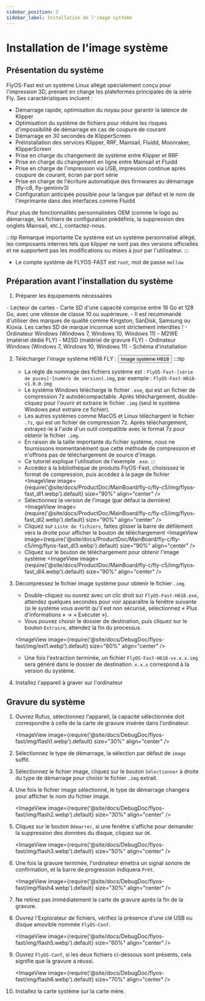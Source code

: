 ```yaml
---
sidebar_position: 2
sidebar_label: Installation de l'image système
---
```



# Installation de l'image système

## Présentation du système
FlyOS-Fast est un système Linux allégé spécialement conçu pour l'impression 3D, prenant en charge les plateformes principales de la série Fly. Ses caractéristiques incluent :

- Démarrage rapide, optimisation du noyau pour garantir la latence de Klipper
- Optimisation du système de fichiers pour réduire les risques d'impossibilité de démarrage en cas de coupure de courant
- Démarrage en 30 secondes de KlipperScreen
- Préinstallation des services Klipper, RRF, Mainsail, Fluidd, Moonraker, KlipperScreen
- Prise en charge du changement de système entre Klipper et RRF
- Prise en charge du changement en ligne entre Mainsail et Fluidd
- Prise en charge de l'impression via USB, impression continue après coupure de courant, écran par port série
- Prise en charge de l'écriture automatique des firmwares au démarrage (fly-c8, fly-geminiv3)
- Configuration anticipée possible pour la langue par défaut et le nom de l'imprimante dans des interfaces comme Fluidd

Pour plus de fonctionnalités personnalisées OEM (comme le logo au démarrage, les fichiers de configuration prédéfinis, la suppression des onglets Mainsail, etc.), contactez-nous.

:::tip Remarque importante
Ce système est un système personnalisé allégé, les composants internes tels que klipper ne sont pas des versions officielles et ne supportent pas les modifications ou mises à jour par l'utilisateur.
:::

- Le compte système de FLYOS-FAST est `root`, mot de passe `mellow`


## Préparation avant l'installation du système

1. Préparer les équipements nécessaires

<Tabs>
    <TabItem value="usb" label="Si vous utilisez une carte SD pour démarrer le système, préparez les équipements suivants" default>
        - Lecteur de cartes
        - Carte SD d'une capacité comprise entre 16 Go et 128 Go, avec une vitesse de classe 10 ou supérieure.
        - Il est recommandé d'utiliser des marques de qualité comme Kingston, SanDisk, Samsung ou Kioxia. Les cartes SD de marque inconnue sont strictement interdites !
        - Ordinateur Windows (Windows 7, Windows 10, Windows 11)
    </TabItem>
    <TabItem value="can" label="Si vous utilisez M2WE pour démarrer le système, préparez les équipements suivants">
        - M2WE (matériel dédié FLY)
        - M2SD (matériel de gravure FLY)
        - Ordinateur Windows (Windows 7, Windows 10, Windows 11)
        - Schéma d'installation
            <ImageView image={require('@site/docs/General/fly-os/img/m2sd/m2sd-1.webp').default} size="90%" align="center" />
    </TabItem>
</Tabs>

2. Télécharger l'image système H618 FLY : <Button variant="contained" disableElevation component="a" rel="noopener noreferrer" href="https://g-ofpa1390.coding.net/public-artifacts/3D-Printers/flyos-fast/packages">Image système H618</Button>
    :::tip
    - La règle de nommage des fichiers système est : `FlyOS-Fast-[série de puces]-[numéro de version].img`, par exemple : `FlyOS-Fast-H618-v1.0.0.img`
    - Le système Windows télécharge le fichier `.exe`, qui est un fichier de compression 7z autodécompactable. Après téléchargement, double-cliquez pour l'ouvrir et extraire le fichier `.img` (seul le système Windows peut extraire ce fichier).
    - Les autres systèmes comme MacOS et Linux téléchargent le fichier `.7z`, qui est un fichier de compression 7z. Après téléchargement, extrayez-le à l'aide d'un outil compatible avec le format 7z pour obtenir le fichier `.img`.
    - En raison de la taille importante du fichier système, nous ne fournissons momentanément que cette méthode de compression et n'offrons pas de téléchargement de source d'image.
    - Ce tutoriel explique l'utilisation de l'exemple `.exe`.
    :::
    - Accédez à la bibliothèque de produits FlyOS-Fast, choisissez le format de compression, puis accédez à la page de fichier
    <ImageView image={require('@site/docs/ProductDoc/MainBoard/fly-c/fly-c5/img/flyos-fast_dl1.webp').default} size="90%" align="center" />
    - Sélectionnez la version de l'image (par défaut la dernière)
    <ImageView image={require('@site/docs/ProductDoc/MainBoard/fly-c/fly-c5/img/flyos-fast_dl2.webp').default} size="90%" align="center" />
    - Cliquez sur `Liste de fichiers`, faites glisser la barre de défilement vers la droite pour afficher le bouton de téléchargement
    <ImageView image={require('@site/docs/ProductDoc/MainBoard/fly-c/fly-c5/img/flyos-fast_dl3.webp').default} size="90%" align="center" />
    - Cliquez sur le bouton de téléchargement pour obtenir l'image système
    <ImageView image={require('@site/docs/ProductDoc/MainBoard/fly-c/fly-c5/img/flyos-fast_dl4.webp').default} size="90%" align="center" />


3. Décompressez le fichier image système pour obtenir le fichier `.img`.
    - Double-cliquez ou ouvrez avec un clic droit sur `FlyOS-Fast-H618.exe`, attendez quelques secondes pour voir apparaître la fenêtre suivante (si le système vous avertit qu'il est non sécurisé, sélectionnez « Plus d'informations » -> « Exécuter »).
    - Vous pouvez choisir le dossier de destination, puis cliquez sur le bouton `Extraire`, attendez la fin du processus.
    
    <ImageView image={require('@site/docs/DebugDoc/flyos-fast/img/ext1.webp').default} size="60%" align="center" />

    - Une fois l'extraction terminée, un fichier `FlyOS-Fast-H618-vx.x.x.img` sera généré dans le dossier de destination. `x.x.x` correspond à la version du système.


4. Installez l'appareil à graver sur l'ordinateur


## Gravure du système

1. Ouvrez Rufus, sélectionnez l'appareil, la capacité sélectionnée doit correspondre à celle de la carte de gravure insérée dans l'ordinateur.

    <ImageView image={require('@site/docs/DebugDoc/flyos-fast/img/flash1.webp').default} size="30%" align="center" />

2. Sélectionnez le type de démarrage, la sélection par défaut de `image` suffit.
3. Sélectionnez le fichier image, cliquez sur le bouton `Sélectionner` à droite du type de démarrage pour choisir le fichier `.img` extrait.
4. Une fois le fichier image sélectionné, le type de démarrage changera pour afficher le nom du fichier image.

    <ImageView image={require('@site/docs/DebugDoc/flyos-fast/img/flash2.webp').default} size="30%" align="center" />

5. Cliquez sur le bouton `Démarrer`, si une fenêtre s'affiche pour demander la suppression des données du disque, cliquez sur `OK`.

    <ImageView image={require('@site/docs/DebugDoc/flyos-fast/img/flash3.webp').default} size="50%" align="center" />

6. Une fois la gravure terminée, l'ordinateur émettra un signal sonore de confirmation, et la barre de progression indiquera `Prêt`.

    <ImageView image={require('@site/docs/DebugDoc/flyos-fast/img/flash4.webp').default} size="30%" align="center" />

7. Ne retirez pas immédiatement la carte de gravure après la fin de la gravure.
8. Ouvrez l'Explorateur de fichiers, vérifiez la présence d'une clé USB ou disque amovible nommée `FlyOS-Conf`.

    <ImageView image={require('@site/docs/DebugDoc/flyos-fast/img/flash5.webp').default} size="60%" align="center" />

9. Ouvrez `FlyOS-Conf`, si les deux fichiers ci-dessous sont présents, cela signifie que la gravure a réussi.

    <ImageView image={require('@site/docs/DebugDoc/flyos-fast/img/flash6.webp').default} size="70%" align="center" />

10. Installez la carte système sur la carte mère.
